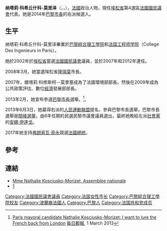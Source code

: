 {{noteTA
|1=zh:科希丘什科-莫里泽;zh-tw:柯希亞斯柯-莫里塞;zh-hant:科修斯柯-莫里塞;
}}
{{Infobox Politician
|name          = 纳塔莉·科希丘什科-莫里泽
|image         = Nathalie Kosciusko-Morizet, 2014.jpg
|office3       = [[隆瑞莫|隆瑞莫]]市長
|predecessor3  = Bernard Nieuviaert
|successor3    = Sandrine Gelot-Rateau
|term_start3   = 2008年3月22日
|term_end3     = 2013年2月25日
|office1       = [[法國國民議會|法國國民議會]]議員
|term_start1   = 2012年3月23日
|constituency1 = {{link-en|Essonne's 4th|Essonne's 4th}}
|predecessor1  = {{link-en|Guy Malherbe|Guy Malherbe}}
|predecessor2  = Pierre-André Wiltzer
|successor2    = {{link-en|Guy Malherbe|Guy Malherbe}}
|term_start2   = 2002年7月19日
|term_end2     = 2007年7月19日
|office4       = [[生態|法國生態部]]部長
|primeminister4= [[弗朗索瓦·菲永|弗朗索瓦·菲永]]
|term_start4   = 2010年11月14日
|term_end4     = 2012年2月22日
|predecessor4  = [[讓-路易·博洛|讓-路易·博洛]]
|successor4    = [[弗朗索瓦·菲永|弗朗索瓦·菲永]]
|birth_date    = {{birth date and age|1973|5|14|df=y}}
|birth_place   = {{FRA}}[[巴黎|巴黎]]
|death_date    = 
|death_place   = 
|party         = [[共和黨_(法國)|共和黨]]
|spouse        = Jean-Pierre Philippe
|children      = 2
|alma_mater    = [[巴黎綜合理工學院|巴黎綜合理工學院]]<br>[[法國工程師學院|法國工程師學院]]
|religion      = [[天主教|天主教]]
}}
'''纳塔莉·科希丘什科-莫里泽'''（{{lang-fr|Nathalie Kosciusko-Morizet}}，{{IPA-fr|nataˈli kɔsjysˈko mɔʁiˈzɛ}}，{{bd|1973年|5月14日|catIdx=Kosciusko-Morizet}}），[[法國|法國]]政治人物，現任[[埃松省|埃松省]]第4選區[[法國國民議會|法國國民議會]]代表。她是2014年[[巴黎市長|巴黎市長]]的右派候選人。

==生平==
纳塔莉·科希丘什科-莫里泽畢業於[[巴黎綜合理工學院|巴黎綜合理工學院]]和[[法国工程师学院|法国工程师学院]]（College Des Ingenieurs in Paris）。

她於2002年於[[埃松省|埃松省]]當選[[法國國民議會|法國國民議會]]議員，並於2007年和2012年連任。

2008年3月，她當選埃松省[[隆瑞莫|隆瑞莫]]市長。

2007年，娜塔莉·科修斯柯－莫里塞成為了法國環境部部長。然後在2009年成為公共政策評估、數位[[經濟|經濟]]發展部部長。

2013年2月，她宣布參選[[巴黎市長|巴黎市長]]選舉。<ref name=telefraph>[http://www.telegraph.co.uk/news/worldnews/europe/france/9903389/Paris-mayoral-candidate-Nathalie-Kosciusko-Morizet-I-want-to-lure-the-French-back-from-London.html Paris mayoral candidate Nathalie Kosciusko-Morizet: I want to lure the French back from London] {{Wayback|url=http://www.telegraph.co.uk/news/worldnews/europe/france/9903389/Paris-mayoral-candidate-Nathalie-Kosciusko-Morizet-I-want-to-lure-the-French-back-from-London.html |date=20170820232018 }} [[每日郵報|每日郵報]], 1 March 2013</ref>。

2013年6月3日，她贏得右派的[[人民運動聯盟|人民運動聯盟]]提名，參與巴黎市長選舉。巴黎市長選舉是[[間接選舉|間接選舉]]，由6年任期的民選民黎市議會議員選出，最終她敗給左派[[社會黨_(法國)|社會黨]]的[[安娜·伊達戈|安娜·伊達戈]]。 

2017年她支持[[弗朗索瓦·菲永|弗朗索瓦·菲永]]競選[[法國總統|法國總統]]。

== 參考 ==
{{reflist}}

== 連結 ==
* [http://www.assemblee-nationale.fr/14/tribun/fiches_id/267628.asp Mme Nathalie Kosciusko-Morizet, Assemblée nationale] {{Wayback|url=http://www.assemblee-nationale.fr/14/tribun/fiches_id/267628.asp |date=20150318220015 }} {{fr}}
* [https://web.archive.org/web/20140106030010/http://www.nkmparis.fr/] {{fr}}

{{Authority control}}
{{DEFAULTSORT:Kosciusko-Morizet, Nathalie}}
[[Category:法國國民議會議員|Category:法國國民議會議員]]
[[Category:法国女性市长|Category:法国女性市长]]
[[Category:巴黎綜合理工學院校友|Category:巴黎綜合理工學院校友]]
[[Category:波蘭裔法國人|Category:波蘭裔法國人]]
[[Category:巴黎人|Category:巴黎人]]
[[Category:法国共和党成员|Category:法国共和党成员]]